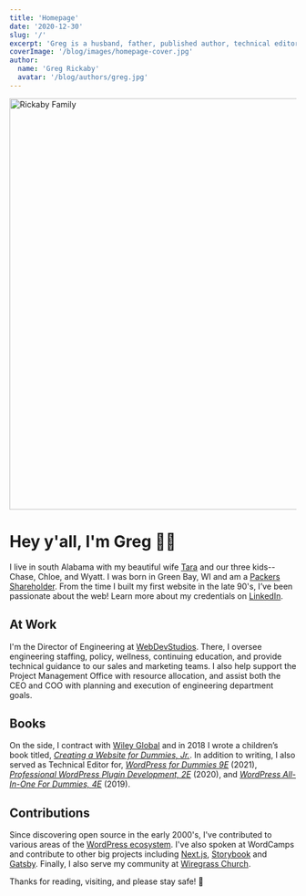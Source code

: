 ```yaml
---
title: 'Homepage'
date: '2020-12-30'
slug: '/'
excerpt: 'Greg is a husband, father, published author, technical editor, and open&#x2d;source contributor who&#8217;s been developing websites since 1999.'
coverImage: '/blog/images/homepage-cover.jpg'
author:
  name: 'Greg Rickaby'
  avatar: '/blog/authors/greg.jpg'
---
```


<div className="wide">
  <img
    alt="Rickaby Family"
    decode="async"
    height="722"
    loading="lazy"
    src="/blog/images/rickaby-family-2019.webp"
    width="962"
  />
</div>

# Hey y'all, I'm Greg 👋🏻

I live in south Alabama with my beautiful wife [Tara](https://tararickaby.com) and our three kids-- Chase, Chloe, and Wyatt. I was born in Green Bay, WI and am a [Packers Shareholder](https://www.packers.com/community/shareholders). From the time I built my first website in the late 90's, I’ve been passionate about the web! Learn more about my credentials on [LinkedIn](https://www.linkedin.com/in/gregrickaby/).

## At Work

I'm the Director of Engineering at [WebDevStudios](https://webdevstudios.com/). There, I oversee engineering staffing, policy, wellness, continuing education, and provide technical guidance to our sales and marketing teams. I also help support the Project Management Office with resource allocation, and assist both the CEO and COO with planning and execution of engineering department goals.

## Books

On the side, I contract with [Wiley Global](https://www.wiley.com/en-us/) and in 2018 I wrote a children’s book titled, [_Creating a Website for Dummies, Jr._](http://gregslink.co/create-a-website-am). In addition to writing, I also served as Technical Editor for, _[WordPress for Dummies 9E](https://smile.amazon.com/gp/product/1119696976/ref=pe_41006280_506051420_pe_re_csr_ea_lm)_ (2021), _[Professional WordPress Plugin Development, 2E](https://amzn.to/2BgCg7i)_ (2020), and _[WordPress All-In-One For Dummies, 4E](https://amzn.to/37MMDLp)_ (2019).

## Contributions

Since discovering open source in the early 2000's, I've contributed to various areas of the [WordPress ecosystem](https://profiles.wordpress.org/gregrickaby/). I've also spoken at WordCamps and contribute to other big projects including [Next.js](https://nextjs.org), [Storybook](https://github.com/storybookjs/storybook) and [Gatsby](https://gatsbyjs.org). Finally, I also serve my community at [Wiregrass Church](https://wiregrasschurch.org).

Thanks for reading, visiting, and please stay safe! 🍻
